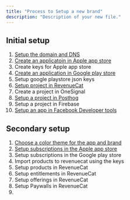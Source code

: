 ```yaml
---
title: "Process to Setup a new brand"
description: "Description of your new file."
---
```


## Initial setup

 1. [Setup the domain and DNS](/horizontal-scaling/domain/dns-setup)
 2. [Create an applicatoin in Apple app store](/horizontal-scaling/appstore/appstore)
 3. Create keys for Apple app store
 4. [Create an application in Google play store](/horizontal-scaling/googleplay/googleplaysetup)
 5. Setup google playstore json keys
 6. [Setup project in RevenueCat](/horizontal-scaling/revenuecat/setup-project)
 7. Create a project in OneSignal
 8. [Setup a project in Posthog](/horizontal-scaling/posthog/setup-project)
 9. Setup a project in Firebase
10. [Setup an app in Facebook Developer tools](/horizontal-scaling/logins/facebook/create-facebook-app)

## Secondary setup

1. [Choose a color theme for the app and brand](/horizontal-scaling/branding/color-theme)
2. [Setup subscriptions in the Apple app store](/horizontal-scaling/appstore/subscriptions)
3. Setup subscriptions in the Google play store
4. Import products to revenuecat using the keys
5. Setup products in RevenueCat
6. Setup entitlements in RevenueCat
7. Setup offerings in RevenueCat
8. Setup Paywalls in RevenueCat
9. 